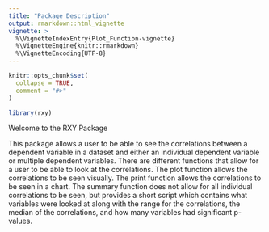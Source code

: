 ```yaml
---
title: "Package Description"
output: rmarkdown::html_vignette
vignette: >
  %\VignetteIndexEntry{Plot_Function-vignette}
  %\VignetteEngine{knitr::rmarkdown}
  %\VignetteEncoding{UTF-8}
---
```


```r
knitr::opts_chunk$set(
  collapse = TRUE,
  comment = "#>"
)
```

```r
library(rxy)
```

Welcome to the RXY Package

This package allows a user to be able to see the correlations between a dependent
variable in a dataset and either an individual dependent variable or multiple dependent
variables. There are different functions that allow for a user to be able to look at 
the correlations. The plot function allows the correlations to be seen visually. The 
print function allows the correlations to be seen in a chart. The summary function does not allow for all individual correlations to be seen, but provides a short script which contains what variables were looked at along with the range for the correlations, the median of the correlations, and how many variables had significant p-values. 







